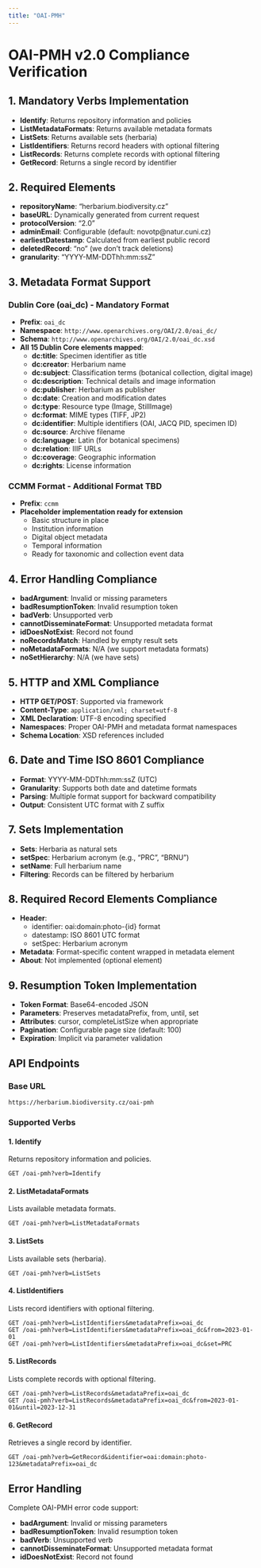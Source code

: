 ```yaml
---
title: "OAI-PMH"
---
```


# OAI-PMH v2.0 Compliance Verification

## 1. Mandatory Verbs Implementation

- **Identify**: Returns repository information and policies
- **ListMetadataFormats**: Returns available metadata formats
- **ListSets**: Returns available sets (herbaria)
- **ListIdentifiers**: Returns record headers with optional filtering
- **ListRecords**: Returns complete records with optional filtering
- **GetRecord**: Returns a single record by identifier

## 2. Required Elements

- **repositoryName**: "herbarium.biodiversity.cz"
- **baseURL**: Dynamically generated from current request
- **protocolVersion**: "2.0"
- **adminEmail**: Configurable (default: novotp@natur.cuni.cz)
- **earliestDatestamp**: Calculated from earliest public record
- **deletedRecord**: "no" (we don't track deletions)
- **granularity**: "YYYY-MM-DDThh:mm:ssZ"

## 3. Metadata Format Support

### Dublin Core (oai_dc) - Mandatory Format
- **Prefix**: `oai_dc`
- **Namespace**: `http://www.openarchives.org/OAI/2.0/oai_dc/`
- **Schema**: `http://www.openarchives.org/OAI/2.0/oai_dc.xsd`
- **All 15 Dublin Core elements mapped**:
    - **dc:title**: Specimen identifier as title
    - **dc:creator**: Herbarium name
    - **dc:subject**: Classification terms (botanical collection, digital image)
    - **dc:description**: Technical details and image information
    - **dc:publisher**: Herbarium as publisher
    - **dc:date**: Creation and modification dates
    - **dc:type**: Resource type (Image, StillImage)
    - **dc:format**: MIME types (TIFF, JP2)
    - **dc:identifier**: Multiple identifiers (OAI, JACQ PID, specimen ID)
    - **dc:source**: Archive filename
    - **dc:language**: Latin (for botanical specimens)
    - **dc:relation**: IIIF URLs
    - **dc:coverage**: Geographic information
    - **dc:rights**: License information

### CCMM Format - Additional Format TBD
- **Prefix**: `ccmm`
- **Placeholder implementation ready for extension**
    - Basic structure in place
    - Institution information
    - Digital object metadata
    - Temporal information
    - Ready for taxonomic and collection event data

## 4. Error Handling Compliance

- **badArgument**: Invalid or missing parameters
- **badResumptionToken**: Invalid resumption token
- **badVerb**: Unsupported verb
- **cannotDisseminateFormat**: Unsupported metadata format
- **idDoesNotExist**: Record not found
- **noRecordsMatch**: Handled by empty result sets
- **noMetadataFormats**: N/A (we support metadata formats)
- **noSetHierarchy**: N/A (we have sets)


## 5. HTTP and XML Compliance

- **HTTP GET/POST**: Supported via framework
- **Content-Type**: `application/xml; charset=utf-8`
- **XML Declaration**: UTF-8 encoding specified
- **Namespaces**: Proper OAI-PMH and metadata format namespaces
- **Schema Location**: XSD references included

## 6. Date and Time ISO 8601 Compliance

- **Format**: YYYY-MM-DDThh:mm:ssZ (UTC)
- **Granularity**: Supports both date and datetime formats
- **Parsing**: Multiple format support for backward compatibility
- **Output**: Consistent UTC format with Z suffix

## 7. Sets Implementation

- **Sets**: Herbaria as natural sets
- **setSpec**: Herbarium acronym (e.g., "PRC", "BRNU")
- **setName**: Full herbarium name
- **Filtering**: Records can be filtered by herbarium

## 8. Required Record Elements Compliance

- **Header**:
  - identifier: oai:domain:photo-{id} format
  - datestamp: ISO 8601 UTC format
  - setSpec: Herbarium acronym
- **Metadata**: Format-specific content wrapped in metadata element
- **About**: Not implemented (optional element)

## 9. Resumption Token Implementation

- **Token Format**: Base64-encoded JSON
- **Parameters**: Preserves metadataPrefix, from, until, set
- **Attributes**: cursor, completeListSize when appropriate
- **Pagination**: Configurable page size (default: 100)
- **Expiration**: Implicit via parameter validation


## API Endpoints

### Base URL
```
https://herbarium.biodiversity.cz/oai-pmh
```

### Supported Verbs

#### 1. Identify
Returns repository information and policies.

```
GET /oai-pmh?verb=Identify
```

#### 2. ListMetadataFormats
Lists available metadata formats.

```
GET /oai-pmh?verb=ListMetadataFormats
```

#### 3. ListSets
Lists available sets (herbaria).

```
GET /oai-pmh?verb=ListSets
```

#### 4. ListIdentifiers
Lists record identifiers with optional filtering.

```
GET /oai-pmh?verb=ListIdentifiers&metadataPrefix=oai_dc
GET /oai-pmh?verb=ListIdentifiers&metadataPrefix=oai_dc&from=2023-01-01
GET /oai-pmh?verb=ListIdentifiers&metadataPrefix=oai_dc&set=PRC
```

#### 5. ListRecords
Lists complete records with optional filtering.

```
GET /oai-pmh?verb=ListRecords&metadataPrefix=oai_dc
GET /oai-pmh?verb=ListRecords&metadataPrefix=oai_dc&from=2023-01-01&until=2023-12-31
```

#### 6. GetRecord
Retrieves a single record by identifier.

```
GET /oai-pmh?verb=GetRecord&identifier=oai:domain:photo-123&metadataPrefix=oai_dc
```

## Error Handling

Complete OAI-PMH error code support:

- **badArgument**: Invalid or missing parameters
- **badResumptionToken**: Invalid resumption token
- **badVerb**: Unsupported verb
- **cannotDisseminateFormat**: Unsupported metadata format
- **idDoesNotExist**: Record not found

